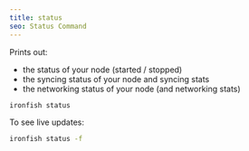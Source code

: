 ```yaml
---
title: status
seo: Status Command
---
```


Prints out:

- the status of your node (started / stopped)
- the syncing status of your node and syncing stats
- the networking status of your node (and networking stats)


```sh
ironfish status
```

To see live updates:

```sh
ironfish status -f
```
